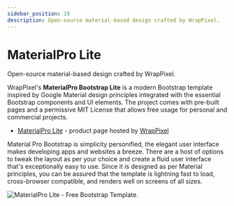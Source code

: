 ```yaml
---
sidebar_position: 19
description: Open-source material-based design crafted by WrapPixel.
---
```


# MaterialPro Lite

<SubHeading>Open-source material-based design crafted by WrapPixel.</SubHeading>

WrapPixel's **MaterialPro Bootstrap Lite** is a modern Bootstrap template inspired by Google Material design principles integrated with the essential Bootstrap components and UI elements. The project comes with pre-built pages and a permissive MIT License that allows free usage for personal and commercial projects.

- [MaterialPro Lite](https://bit.ly/2ZJuiMR) - product page hosted by [WrapPixel](../partners/wrappixel.md)

Material Pro Bootstrap is simplicity personified, the elegant user interface makes developing apps and websites a breeze. There are a host of options to tweak the layout as per your choice and create a fluid user interface that's exceptionally easy to use. Since it is designed as per Material principles, you can be assured that the template is lightning fast to load, cross-browser compatible, and renders well on screens of all sizes.

![MaterialPro Lite - Free Bootstrap Template.](../../../static/assets/docs-materialpro-lite-screen.jpg)
